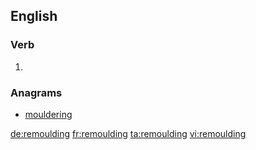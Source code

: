 ==English==

===Verb===
{{head|en}}

# {{present participle of|remould}}

===Anagrams===
* [[mouldering#English|mouldering]]

[[de:remoulding]]
[[fr:remoulding]]
[[ta:remoulding]]
[[vi:remoulding]]